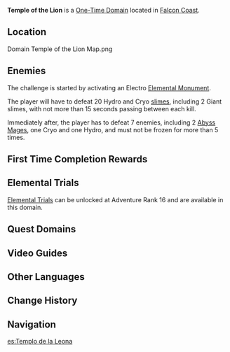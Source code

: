 {{Domain Infobox
|image        = Domain Temple of the Lion.png
|type         = One-Time
|description  = This used to be a temple devoted to the [[Lion of the South]], but it has long been abandoned. Folklore tells that the dandelions commonly seen riding on the winds across [[Mondstadt]] symbolize the blessing of the Lion of the South.
|region       = Mondstadt
|area         = Galesong Hill
|subarea      = Falcon Coast
|requiredAR   = 18
|recLevel     = 30
|recElements  = Electro
}}
'''Temple of the Lion''' is a [[One-Time Domain]] located in [[Falcon Coast]].

==Location==
<gallery hideaddbutton="true" captionalign="center">
Domain Temple of the Lion Map.png
</gallery>

==Enemies==
The challenge is started by activating an Electro [[Elemental Monument]].

The player will have to defeat 20 Hydro and Cryo [[slimes]], including 2 Giant slimes, with not more than 15 seconds passing between each kill.

Immediately after, the player has to defeat 7 enemies, including 2 [[Abyss Mages]], one Cryo and one Hydro, and must not be frozen for more than 5 times.

==First Time Completion Rewards==
{{Card|Adventure EXP|400}}
{{Card|Mora|20,000}}
{{Card|Primogem|40}}
{{Card|Mondstadt Shrine of Depths Key|1}}
{{Card|Berserker's Rose|1|rarity=3|stars=1}}
{{Card|Adventurer's Experience|6}}
{{Card|Mystic Enhancement Ore|3}}

==Elemental Trials==
[[Elemental Trial]]s can be unlocked at Adventure Rank 16 and are available in this domain.

==Quest Domains==
{{Quest Domains}}

==Video Guides==
{{EVT
|video1   = https://youtu.be/nIYXISXRlhE
|caption1 = Temple of the Lion Guide (2 Chests)
}}

==Other Languages==
{{Other Languages
|en      = Temple of the Lion
|zhs     = 南风之狮的庙宇
|zhs_rm  = Nánfēng zhī Shī de Miàoyǔ
|zht     = 南風之獅的廟宇
|zht_rm  = Nánfēng zhī Shī de Miàoyǔ
|zh_tl   = Lion of the South Wind's Temple
|ja      = 南風の獅子の神殿
|ja_rm   = Nanpuu no Shishi no Shinden{{Assumed}}
|ja_tl   = Temple of the South Wind Lion
|ko      = 남풍 사자의 사당
|ko_rm   = Nampung Saja-ui Sadang
|ko_tl   = Temple of the South Wind Lion
|es      = Templo de la Leona
|es_tl   = Temple of the Lioness
|fr      = Temple du Lion
|fr_tl   = Temple of the Lion
|ru      = Храм Льва
|ru_tl   = Temple of the Lion
|th      = Temple of the Lion
|vi      = Đền Sư Tử Nam Phong
|vi_tl   = 
|de      = Tempel des Löwen
|de_tl   = Temple of the Lion
|id      = Temple of the Lion
|pt      = Templo do Leão
|pt_tl   = Temple of the Lion
}}

==Change History==
{{Change History|1.0}}

==Navigation==
{{Domain Navbox|Permanent}}

[[es:Templo de la Leona]]
